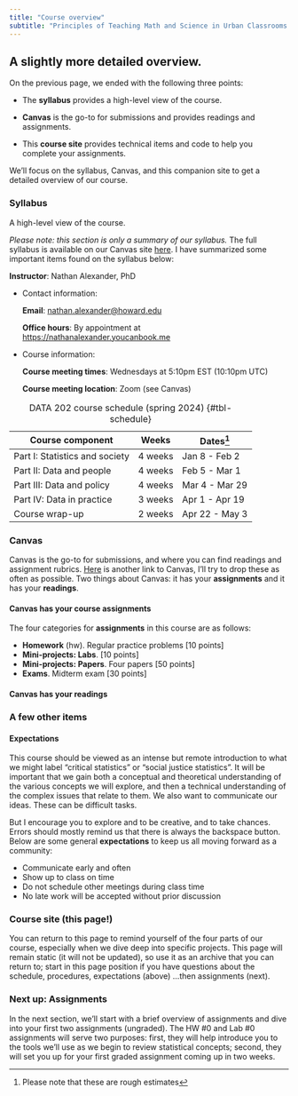 ```yaml
---
title: "Course overview"
subtitle: "Principles of Teaching Math and Science in Urban Classrooms II (Grades 4-6)"
---
```


## A slightly more detailed overview.

On the previous page, we ended with the following three points:

-   The **syllabus** provides a high-level view of the course.

-   **Canvas** is the go-to for submissions and provides readings and assignments.

-   This **course site** provides technical items and code to help you complete your assignments.

We'll focus on the syllabus, Canvas, and this companion site to get a detailed overview of our course.

### **Syllabus**

A high-level view of the course.

*Please note: this section is only a summary of our syllabus.* The full syllabus is available on our Canvas site [here](https://canvas.howard.edu/courses/46792){target="_blank"}. I have summarized some important items found on the syllabus below:

**Instructor**: Nathan Alexander, PhD

-   Contact information:

    **Email**: [nathan.alexander\@howard.edu](mailto:nathan.alexander@howard.edu)

    **Office hours**: By appointment at <https://nathanalexander.youcanbook.me>

-   Course information:

    **Course meeting times**: Wednesdays at 5:10pm EST (10:10pm UTC)

    **Course meeting location**: Zoom (see Canvas)

| Course component               | Weeks   | Dates[^1]       |
|--------------------------------|---------|-----------------|
| Part I: Statistics and society | 4 weeks | Jan 8 - Feb 2 |
| Part II: Data and people       | 4 weeks | Feb 5 - Mar 1 |
| Part III: Data and policy      | 4 weeks | Mar 4 - Mar 29 |
| Part IV: Data in practice      | 3 weeks | Apr 1 - Apr 19  |
| Course wrap-up                 | 2 weeks | Apr 22 - May 3  |

: DATA 202 course schedule (spring 2024) {#tbl-schedule}

[^1]: Please note that these are rough estimates

### **Canvas**

Canvas is the go-to for submissions, and where you can find readings and assignment rubrics. [Here](https://canvas.howard.edu/courses/46792) is another link to Canvas, I'll try to drop these as often as possible. Two things about Canvas: it has your **assignments** and it has your **readings**.

#### Canvas has your course assignments

::: incremental
The four categories for **assignments** in this course are as follows:

-   **Homework** (hw). Regular practice problems \[10 points\]
-   **Mini-projects: Labs**. \[10 points\]
-   **Mini-projects: Papers**. Four papers \[50 points\]
-   **Exams**. Midterm exam \[30 points\]
:::

#### Canvas has your readings

### **A few other items**

#### Expectations

This course should be viewed as an intense but remote introduction to what we might label "critical statistics" or "social justice statistics". It will be important that we gain both a conceptual and theoretical understanding of the various concepts we will explore, and then a technical understanding of the complex issues that relate to them. We also want to communicate our ideas. These can be difficult tasks.

But I encourage you to explore and to be creative, and to take chances. Errors should mostly remind us that there is always the backspace button. Below are some general **expectations** to keep us all moving forward as a community:

::: incremental
-   Communicate early and often
-   Show up to class on time
-   Do not schedule other meetings during class time
-   No late work will be accepted without prior discussion
:::

### **Course site** (this page!)

You can return to this page to remind yourself of the four parts of our course, especially when we dive deep into specific projects. This page will remain static (it will not be updated), so use it as an archive that you can return to; start in this page position if you have questions about the schedule, procedures, expectations (above) ...then assignments (next).

### Next up: Assignments

In the next section, we'll start with a brief overview of assignments and dive into your first two assignments (ungraded). The HW #0 and Lab #0 assignments will serve two purposes: first, they will help introduce you to the tools we'll use as we begin to review statistical concepts; second, they will set you up for your first graded assignment coming up in two weeks.
